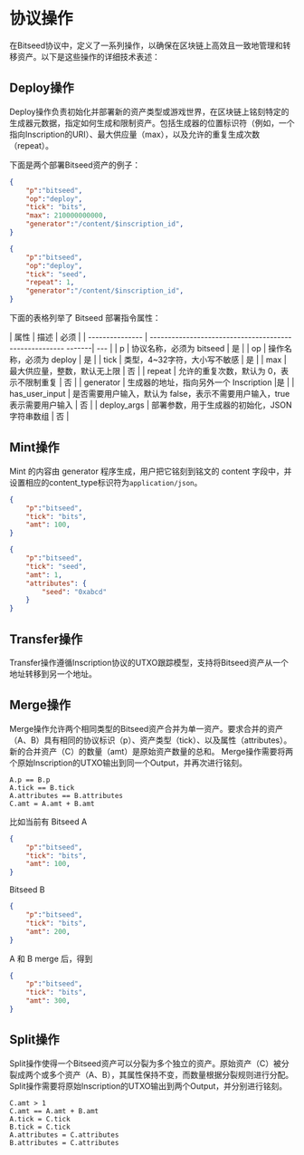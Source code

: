 # 协议操作


在Bitseed协议中，定义了一系列操作，以确保在区块链上高效且一致地管理和转移资产。以下是这些操作的详细技术表述：

## Deploy操作

Deploy操作负责初始化并部署新的资产类型或游戏世界，在区块链上铭刻特定的生成器元数据，指定如何生成和限制资产。包括生成器的位置标识符（例如，一个指向Inscription的URI）、最大供应量（max），以及允许的重复生成次数（repeat）。

下面是两个部署Bitseed资产的例子：

```json
{
    "p":"bitseed",
    "op":"deploy",
    "tick": "bits",
    "max": 210000000000,
    "generator":"/content/$inscription_id",
}

{
    "p":"bitseed",
    "op":"deploy",
    "tick": "seed",
    "repeat": 1,
    "generator":"/content/$inscription_id",
}
```

下面的表格列举了 Bitseed 部署指令属性：

| 属性             | 描述                                                          | 必须 |
| --------------- | ------------------------------------------------------ -------| --- |
| p               | 协议名称，必须为 bitseed                                         | 是  |
| op              | 操作名称，必须为 deploy                                          | 是  |
| tick            | 类型，4~32字符，大小写不敏感                                      | 是  |
| max             | 最大供应量，整数，默认无上限                                       | 否  |
| repeat          | 允许的重复次数，默认为 0，表示不限制重复                             | 否  |
| generator       | 生成器的地址，指向另外一个 Inscription                             |是   |
| has_user_input | 是否需要用户输入，默认为 false，表示不需要用户输入，true 表示需要用户输入 | 否  |
| deploy_args     | 部署参数，用于生成器的初始化，JSON 字符串数组                        | 否  |

## Mint操作

Mint 的内容由 generator 程序生成，用户把它铭刻到铭文的 content 字段中，并设置相应的content_type标识符为`application/json`。

```json
{
    "p":"bitseed",
    "tick": "bits",
    "amt": 100,
}

{
    "p":"bitseed",
    "tick": "seed",
    "amt": 1,
    "attributes": {
        "seed": "0xabcd"
    } 
}
```

## Transfer操作

Transfer操作遵循Inscription协议的UTXO跟踪模型，支持将Bitseed资产从一个地址转移到另一个地址。
   
## Merge操作

Merge操作允许两个相同类型的Bitseed资产合并为单一资产。要求合并的资产（A、B）具有相同的协议标识（p）、资产类型（tick）、以及属性（attributes）。新的合并资产（C）的数量（amt）是原始资产数量的总和。
Merge操作需要将两个原始Inscription的UTXO输出到同一个Output，并再次进行铭刻。

```text
A.p == B.p
A.tick == B.tick
A.attributes == B.attributes
C.amt = A.amt + B.amt
```

比如当前有 Bitseed A 
```json
{
    "p":"bitseed",
    "tick": "bits",
    "amt": 100,
}
```

Bitseed B

```json
{
    "p":"bitseed",
    "tick": "bits",
    "amt": 200,
}
```

A 和 B merge 后，得到

```json
{
    "p":"bitseed",
    "tick": "bits",
    "amt": 300,
}
```

## Split操作

Split操作使得一个Bitseed资产可以分裂为多个独立的资产。原始资产（C）被分裂成两个或多个资产（A、B），其属性保持不变，而数量根据分裂规则进行分配。
Split操作需要将原始Inscription的UTXO输出到两个Output，并分别进行铭刻。    

```text
C.amt > 1
C.amt == A.amt + B.amt
A.tick = C.tick
B.tick = C.tick
A.attributes = C.attributes
B.attributes = C.attributes
```